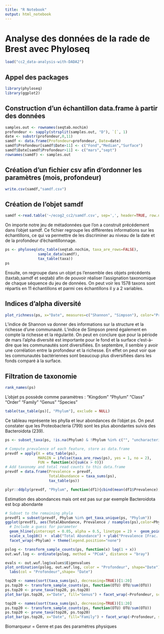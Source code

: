 ```yaml
---
title: "R Notebook"
output: html_notebook
---
```


# Analyse des données de la rade de Brest avec Phyloseq

```r
load("cc2_data-analysis-with-DADA2")
```

## Appel des packages

```r
library(phyloseq)
library(ggplot2)
```

## Construction d'un échantillon data.frame à partir des données

```r
samples.out <- rownames(seqtab.nochim)
profondeur <- sapply(strsplit(samples.out, "D"), `[`, 1)
date <- substr(profondeur,0,11)
samdf <- data.frame(Profondeur=profondeur, Date=date)
samdf$Profondeur[samdf$Date>11] <- c("Fond","Median","Surface")
samdf$Date[samdf$Profondeur>11] <- c("mars","sept")
rownames(samdf) <- samples.out
```
## Création d'un fichier csv afin d'ordonner les paramètres (mois, profondeur)

```r
write.csv(samdf,"samdf.csv")
```

## Création de l'objet samdf

```r
samdf <-read.table('~/ecog2_cc2/samdf.csv', sep=',', header=TRUE, row.names=1)
```

On importe notre jeu de métadonnées que l'on a construit précédement dans l'objet samdf. Ce fichier regroupe les différentes informations sur les échantillons, ce qui va permettre de les discriminer au niveau de la date et de la profondeur d'échantillonnage. 

```r
ps <- phyloseq(otu_table(seqtab.nochim, taxa_are_rows=FALSE), 
               sample_data(samdf), 
               tax_table(taxa))
ps
```
Ensuite, on regroupe dans un objet ps l'ensemble des objets précédents (taxtab,samdf et seqtab) afin de pouvoir réaliser l'assignation taxonomique de chaque séquence du jeu de données. 
On peut voir les 1578 taxons sont répartis en 11 échantillons et parmi ces échantillons il y a 2 variables.

## Indices d'alpha diversité

```r
plot_richness(ps, x="Date", measures=c("Shannon", "Simpson"), color="Profondeur",)
```
L'indice de Shannon va donner des informations sur la structure et la richesse d'une communauté. L'indice de Simpson prend également en compte la richesse et la régularité. On peut en conclure que pour la période de mars l'alpha diversité est importante pour le fond et la surface c'est-à-dire que les communautés sont diversifiées. En septembre, il semble y avoir une corrélation entre la profondeur et la richesse. En effet on peut voir que les communautés bactériennes sont beaucoup plus diversifiées dans les fonds comparé à la surface. 

## Filtration de taxonomie

```r
rank_names(ps)
```
L’objet ps possède comme paramètres : “Kingdom” “Phylum” “Class” “Order” “Family” “Genus” “Species”


```r
table(tax_table(ps)[, "Phylum"], exclude = NULL)
```
Ce tableau représente les phylla et leur abondances de l'objet ps. On peut constater que les Proteobacteria (799) sont les plus abondantes suivis des Bacteroidota (239).

```r
ps <- subset_taxa(ps, !is.na(Phylum) & !Phylum %in% c("", "uncharacterized"))
```

```r
# Compute prevalence of each feature, store as data.frame
prevdf = apply(X = otu_table(ps),
               MARGIN = ifelse(taxa_are_rows(ps), yes = 1, no = 2),
               FUN = function(x){sum(x > 0)})
# Add taxonomy and total read counts to this data.frame
prevdf = data.frame(Prevalence = prevdf,
                    TotalAbundance = taxa_sums(ps),
                    tax_table(ps))
```

```r
plyr::ddply(prevdf, "Phylum", function(df1){cbind(mean(df1$Prevalence),sum(df1$Prevalence))})
```

Estimation des abondances mais ont est pas sur par exemple Bacteroidota est bcp abondante

```r
# Subset to the remaining phyla
prevdf1 = subset(prevdf, Phylum %in% get_taxa_unique(ps, "Phylum"))
ggplot(prevdf1, aes(TotalAbundance, Prevalence / nsamples(ps),color=Phylum)) +
  # Include a guess for parameter
  geom_hline(yintercept = 0.05, alpha = 0.5, linetype = 2) +  geom_point(size = 2, alpha = 0.7) +
  scale_x_log10() +  xlab("Total Abundance") + ylab("Prevalence [Frac. Samples]") +
  facet_wrap(~Phylum) + theme(legend.position="none")
```

```r
pslog <- transform_sample_counts(ps, function(x) log(1 + x))
out.wuf.log <- ordinate(pslog, method = "PCoA", distance = "bray")
```

```r
evals <- out.wuf.log$values$Eigenvalues
plot_ordination(pslog, out.wuf.log, color = "Profondeur", shape="Date") +
  labs(col = "Profondeur",shape= "Date")
```


```r
top20 <- names(sort(taxa_sums(ps), decreasing=TRUE))[1:20]
ps.top20 <- transform_sample_counts(ps, function(OTU) OTU/sum(OTU))
ps.top20 <- prune_taxa(top20, ps.top20)
plot_bar(ps.top20, x="Date", fill="Genus") + facet_wrap(~Profondeur, scales="free_x")
```


```r
top20 <- names(sort(taxa_sums(ps), decreasing=TRUE))[1:20]
ps.top20 <- transform_sample_counts(ps, function(OTU) OTU/sum(OTU))
ps.top20 <- prune_taxa(top20, ps.top20)
plot_bar(ps.top20, x="Date", fill="Family") + facet_wrap(~Profondeur, scales="free_x")
```


Biomarqueur = Genre et pas des paramètres physiques



